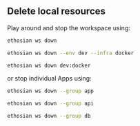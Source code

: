 ## Delete local resources

Play around and stop the workspace using:

<CodeGroup>

```bash terminal
ethosian ws down
```

```bash full options
ethosian ws down --env dev --infra docker
```

```bash shorthand
ethosian ws down dev:docker
```

</CodeGroup>

or stop individual Apps using:

<CodeGroup>

```bash app
ethosian ws down --group app
```

```bash api
ethosian ws down --group api
```

```bash database
ethosian ws down --group db
```

</CodeGroup>
